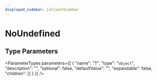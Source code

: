 ```yaml
---
displayed_sidebar: jsClientSidebar
---
```



# NoUndefined

## Type Parameters

<ParameterTypes parameters={[
  {
    "name": "T",
    "type": "`object`",
    "description": "",
    "optional": false,
    "defaultValue": "",
    "expandable": false,
    "children": []
  }
]} />
